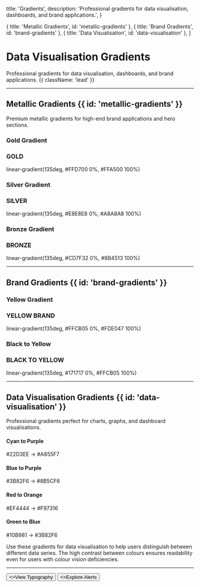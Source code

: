   title: 'Gradients',
  description:
    'Professional gradients for data visualisation, dashboards, and brand applications.',
}

  { title: 'Metallic Gradients', id: 'metallic-gradients' },
  { title: 'Brand Gradients', id: 'brand-gradients' },
  { title: 'Data Visualisation', id: 'data-visualisation' },
]

# Data Visualisation Gradients

Professional gradients for data visualisation, dashboards, and brand applications. {{ className: 'lead' }}

---

## Metallic Gradients {{ id: 'metallic-gradients' }}

Premium metallic gradients for high-end brand applications and hero sections.

### Gold Gradient

<div className="not-prose mt-6">
  <div
    className="rounded-xl p-12 text-center"
    style={{
      background: 'linear-gradient(135deg, #FFD700 0%, #FFA500 100%)',
    }}
  >
    <h3 className="text-2xl font-black text-zinc-900">GOLD</h3>
    <p className="mt-2 font-mono text-sm text-zinc-900">
      linear-gradient(135deg, #FFD700 0%, #FFA500 100%)
    </p>
  </div>
</div>

### Silver Gradient

<div className="not-prose mt-6">
  <div
    className="rounded-xl p-12 text-center"
    style={{
      background: 'linear-gradient(135deg, #E8E8E8 0%, #A8A8A8 100%)',
    }}
  >
    <h3 className="text-2xl font-black text-zinc-900">SILVER</h3>
    <p className="mt-2 font-mono text-sm text-zinc-900">
      linear-gradient(135deg, #E8E8E8 0%, #A8A8A8 100%)
    </p>
  </div>
</div>

### Bronze Gradient

<div className="not-prose mt-6">
  <div
    className="rounded-xl p-12 text-center"
    style={{
      background: 'linear-gradient(135deg, #CD7F32 0%, #8B4513 100%)',
    }}
  >
    <h3 className="text-2xl font-black text-white">BRONZE</h3>
    <p className="mt-2 font-mono text-sm text-white">
      linear-gradient(135deg, #CD7F32 0%, #8B4513 100%)
    </p>
  </div>
</div>

---

## Brand Gradients {{ id: 'brand-gradients' }}

### Yellow Gradient

<div className="not-prose mt-6">
  <div
    className="rounded-xl p-12 text-center"
    style={{
      background: 'linear-gradient(135deg, #FFCB05 0%, #FDE047 100%)',
    }}
  >
    <h3 className="text-2xl font-black text-zinc-900">YELLOW BRAND</h3>
    <p className="mt-2 font-mono text-sm text-zinc-900">
      linear-gradient(135deg, #FFCB05 0%, #FDE047 100%)
    </p>
  </div>
</div>

### Black to Yellow

<div className="not-prose mt-6">
  <div
    className="rounded-xl p-12 text-center"
    style={{
      background: 'linear-gradient(135deg, #171717 0%, #FFCB05 100%)',
    }}
  >
    <h3 className="text-2xl font-black text-white">BLACK TO YELLOW</h3>
    <p className="mt-2 font-mono text-sm text-white">
      linear-gradient(135deg, #171717 0%, #FFCB05 100%)
    </p>
  </div>
</div>

---

## Data Visualisation Gradients {{ id: 'data-visualisation' }}

Professional gradients perfect for charts, graphs, and dashboard visualisations.

<div className="not-prose mt-6 grid grid-cols-1 gap-6 sm:grid-cols-2">
  <div
    className="rounded-xl p-8 text-center"
    style={{
      background: 'linear-gradient(135deg, #22D3EE 0%, #A855F7 100%)',
    }}
  >
    <h4 className="text-lg font-bold text-white">Cyan to Purple</h4>
    <p className="mt-1 font-mono text-xs text-white/90">
      #22D3EE → #A855F7
    </p>
  </div>

  <div
    className="rounded-xl p-8 text-center"
    style={{
      background: 'linear-gradient(135deg, #3B82F6 0%, #8B5CF6 100%)',
    }}
  >
    <h4 className="text-lg font-bold text-white">Blue to Purple</h4>
    <p className="mt-1 font-mono text-xs text-white/90">
      #3B82F6 → #8B5CF6
    </p>
  </div>

  <div
    className="rounded-xl p-8 text-center"
    style={{
      background: 'linear-gradient(135deg, #EF4444 0%, #F97316 100%)',
    }}
  >
    <h4 className="text-lg font-bold text-white">Red to Orange</h4>
    <p className="mt-1 font-mono text-xs text-white/90">
      #EF4444 → #F97316
    </p>
  </div>

  <div
    className="rounded-xl p-8 text-center"
    style={{
      background: 'linear-gradient(135deg, #10B981 0%, #3B82F6 100%)',
    }}
  >
    <h4 className="text-lg font-bold text-white">Green to Blue</h4>
    <p className="mt-1 font-mono text-xs text-white/90">
      #10B981 → #3B82F6
    </p>
  </div>
</div>

<Note>
  Use these gradients for data visualisation to help users distinguish between different data series. The high contrast between colours ensures readability even for users with colour vision deficiencies.
</Note>

---

<div className="not-prose mt-12 flex gap-3">
  <Button href="/typography" arrow="right">
    <>View Typography</>
  </Button>
  <Button href="/alerts" variant="outline">
    <>Explore Alerts</>
  </Button>
</div>
